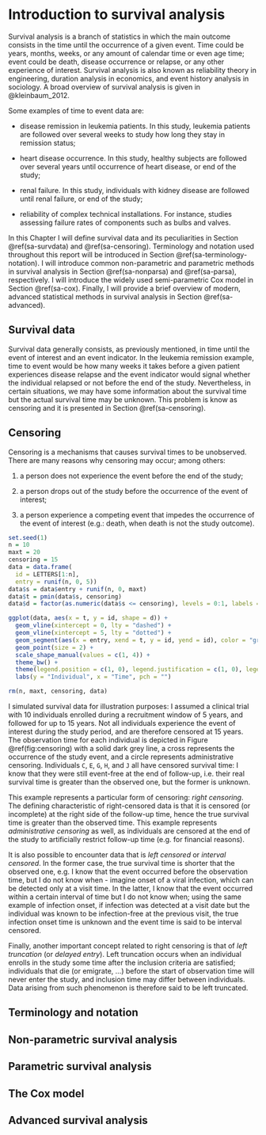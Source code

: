 # Introduction to survival analysis {#sa}

Survival analysis is a branch of statistics in which the main outcome consists in the time until the occurrence of a given event. Time could be years, months, weeks, or any amount of calendar time or even age time; event could be death, disease occurrence or relapse, or any other experience of interest. Survival analysis is also known as reliability theory in engineering, duration analysis in economics, and event history analysis in sociology. A broad overview of survival analysis is given in @kleinbaum_2012.

Some examples of time to event data are:

- disease remission in leukemia patients. In this study, leukemia patients are followed over several weeks to study how long they stay in remission status;

- heart disease occurrence. In this study, healthy subjects are followed over several years until occurrence of heart disease, or end of the study;

- renal failure. In this study, individuals with kidney disease are followed until renal failure, or end of the study;

- reliability of complex technical installations. For instance, studies assessing failure rates of components such as bulbs and valves.

In this Chapter I will define survival data and its peculiarities in Section \@ref(sa-survdata) and \@ref(sa-censoring). Terminology and notation used throughout this report will be introduced in Section \@ref(sa-terminology-notation). I will introduce common non-parametric and parametric methods in survival analysis in Section \@ref(sa-nonparsa) and \@ref(sa-parsa), respectively. I will introduce the widely used semi-parametric Cox model in Section \@ref(sa-cox). Finally, I will provide a brief overview of modern, advanced statistical methods in survival analysis in Section \@ref(sa-advanced). 

## Survival data {#sa-survdata}

Survival data generally consists, as previously mentioned, in time until the event of interest and an event indicator. In the leukemia remission example, time to event would be how many weeks it takes before a given patient experiences disease relapse and the event indicator would signal whether the individual relapsed or not before the end of the study. Nevertheless, in certain situations, we may have some information about the survival time but the actual survival time may be unknown. This problem is know as censoring and it is presented in Section \@ref(sa-censoring).

## Censoring {#sa-censoring}

Censoring is a mechanisms that causes survival times to be unobserved. There are many reasons why censoring may occur; among others:

1. a person does not experience the event before the end of the study;

2. a person drops out of the study before the occurrence of the event of interest;

3. a person experience a competing event that impedes the occurrence of the event of interest (e.g.: death, when death is not the study outcome).

```r
set.seed(1)
n = 10
maxt = 20
censoring = 15
data = data.frame(
  id = LETTERS[1:n],
  entry = runif(n, 0, 5))
data$s = data$entry + runif(n, 0, maxt)
data$t = pmin(data$s, censoring)
data$d = factor(as.numeric(data$s <= censoring), levels = 0:1, labels = c("Censored", "Event"))

ggplot(data, aes(x = t, y = id, shape = d)) + 
  geom_vline(xintercept = 0, lty = "dashed") +
  geom_vline(xintercept = 5, lty = "dotted") +
  geom_segment(aes(x = entry, xend = t, y = id, yend = id), color = "grey50") +
  geom_point(size = 2) +
  scale_shape_manual(values = c(1, 4)) +
  theme_bw() +
  theme(legend.position = c(1, 0), legend.justification = c(1, 0), legend.background = element_blank(), legend.key = element_blank()) + 
  labs(y = "Individual", x = "Time", pch = "")

rm(n, maxt, censoring, data)
```

I simulated survival data for illustration purposes: I assumed a clinical trial with 10 individuals enrolled during a recruitment window of 5 years, and followed for up to 15 years. Not all individuals experience the event of interest during the study period, and are therefore censored at 15 years. The observation time for each individual is depicted in Figure \@ref(fig:censoring) with a solid dark grey line, a cross represents the occurrence of the study event, and a circle represents administrative censoring. Individuals `C`, `E`, `G`, `H`, and `J`  all have censored survival time: I know that they were still event-free at the end of follow-up, i.e. their real survival time is greater than the observed one, but the former is unknown.

This example represents a particular form of censoring: _right censoring_. The defining characteristic of right-censored data is that it is censored (or incomplete) at the right side of the follow-up time, hence the true survival time is greater than the observed time. This example represents _administrative censoring_ as well, as individuals are censored at the end of the study to artificially restrict follow-up time (e.g. for financial reasons). 

It is also possible to encounter data that is _left censored_ or _interval censored_. In the former case, the true survival time is shorter that the observed one, e.g. I know that the event occurred before the observation time, but I do not know when - imagine onset of a viral infection, which can be detected only at a visit time. In the latter, I know that the event occurred within a certain interval of time but I do not know when; using the same example of infection onset, if infection was detected at a visit date but the individual was known to be infection-free at the previous visit, the true infection onset time is unknown and the event time is said to be interval censored.

Finally, another important concept related to right censoring is that of _left truncation_ (or _delayed entry_). Left truncation occurs when an individual enrolls in the study some time after the inclusion criteria are satisfied; individuals that die (or emigrate, ...) before the start of observation time will never enter the study, and inclusion time may differ between individuals. Data arising from such phenomenon is therefore said to be left truncated. 

## Terminology and notation {#sa-terminology-notation}

## Non-parametric survival analysis {#sa-nonparsa}

## Parametric survival analysis {#sa-parsa}

## The Cox model {#sa-cox}

## Advanced survival analysis {#sa-advanced}
